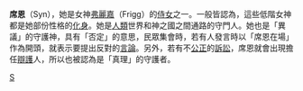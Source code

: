 '''席恩'''（Syn），她是女神[[弗麗嘉|弗麗嘉]]（Frigg）的[[侍女|侍女]]之一。一般皆認為，這些低階女神都是她部份性格的[[化身|化身]]。她是[[人類|人類]]世界和神之國之間通路的守門人。她也是「異議」的守護神，具有「否定」的意思，民眾集會時，若有人發言時以「席恩在場」作為開頭，就表示要提出反對的[[言論|言論]]。另外，若有不[[公正|公正]]的[[訴訟|訴訟]]，席恩就會出現擔任[[辯護|辯護]]人，所以也被認為是「真理」的守護者。

{{北歐神話}}

[[Category:北歐女神|S]]